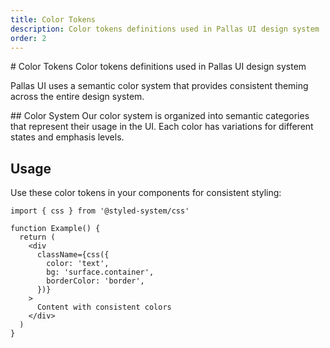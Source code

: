 ```yaml
---
title: Color Tokens
description: Color tokens definitions used in Pallas UI design system
order: 2
---
```


<ContentContainer>
<Section gap="1">
# Color Tokens
<Paragraph size={'extraLarge'} color={'tertiary'}>Color tokens definitions used in Pallas UI design system</Paragraph>

</Section>

Pallas UI uses a semantic color system that provides consistent theming across the entire design system.

<Section gap="1">
## Color System
Our color system is organized into semantic categories that represent their usage in the UI. Each color has variations for different states and emphasis levels.
</Section>
<ColorPalette />



## Usage

Use these color tokens in your components for consistent styling:

```tsx
import { css } from '@styled-system/css'

function Example() {
  return (
    <div
      className={css({
        color: 'text',
        bg: 'surface.container',
        borderColor: 'border',
      })}
    >
      Content with consistent colors
    </div>
  )
}
```


</ContentContainer>